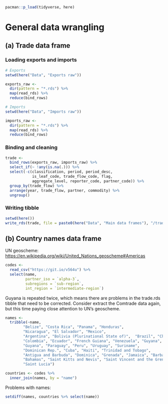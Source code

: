 ```r
pacman::p_load(tidyverse, here)
```

# General data wrangling

## (a) Trade data frame

### Loading exports and imports

```r
# Exports
setwd(here("Data", "Exports raw"))

exports_raw <- 
  dir(pattern = "*.rds") %>% 
  map(read_rds) %>% 
  reduce(bind_rows)

# Imports
setwd(here("Data", "Imports raw"))

imports_raw <-
  dir(pattern = "*.rds") %>%
  map(read_rds) %>%
  reduce(bind_rows)
```

### Binding and cleaning

```r
trade <- 
  bind_rows(exports_raw, imports_raw) %>% 
  select_if(~ !any(is.na(.))) %>% 
  select(-c(classification, period, period_desc, 
            is_leaf_code, trade_flow_code, flag, 
            aggregate_level, reporter_code, partner_code)) %>% 
  group_by(trade_flow) %>% 
  arrange(year, trade_flow, partner, commodity) %>% 
  ungroup()
```

### Writing tibble

```r
setwd(here())
write_rds(trade, file = paste0(here("Data", "Main data frames"), "/trade.rds"))
```

## (b) Country names data frame

UN geoscheme: <https://en.wikipedia.org/wiki/United_Nations_geoscheme#Americas>

```r
codes <-
  read_csv("https://git.io/v564u") %>%
  select(name,
         partner_iso = `alpha-3`,
         subregions = `sub-region`,
         int_region = `intermediate-region`)
```

Guyana is repeated twice, which means there are problems in the trade.rds tibble that need to be corrected. Consider extract the Comtrade data again, but this time paying close attention to UN's geoscheme.

```r
names <- 
  tribble(~name,
        "Belize", "Costa Rica", "Panama", "Honduras",
        "Nicaragua", "El Salvador", "Mexico",
        "Argentina", "Bolivia (Plurinational State of)",  "Brazil", "Chile",
        "Colombia", "Ecuador", "French Guiana", "Venezuela", "Guyana",
        "Guyana", "Paraguay", "Peru", "Uruguay", "Suriname",
        "Dominican Rep.", "Cuba", "Haiti", "Trinidad and Tobago",
        "Antigua and Barbuda", "Dominica", "Grenada", "Jamaica", "Barbados",
        "Bahamas", "Saint Kitts and Nevis", "Saint Vincent and the Grenadines", 
        "Saint Lucia")
```

```r
countries <- codes %>% 
  inner_join(names, by = "name")
```

Problems with names:

```r
setdiff(names, countries %>% select(name))
```
